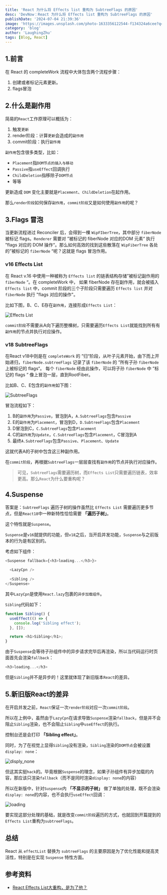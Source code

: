 ```yaml
---
title: 'React 为什么将 Effects list 重构为 SubtreeFlags 的原因'
desc: 'DevNow：React 为什么将 Effects list 重构为 SubtreeFlags 的原因'
publishDate: '2024-07-04 21:39:36'
image: 'https://images.unsplash.com/photo-1633356122544-f134324a6cee?q=80&w=3570&auto=format&fit=crop&ixlib=rb-4.0.3&ixid=M3wxMjA3fDB8MHxwaG90by1wYWdlfHx8fGVufDB8fHx8fA%3D%3D'
category: 'blog'
author: 'LaughingZhu'
tags: [Blog, React]
---
```


## 1.前言

在 React 的 completeWork 流程中大体包含两个流程步骤：

1. 创建或者标记元素更新。
2. flags冒泡

## 2.什么是副作用

简易的`React`工作原理可以概括为：

1. 触发`更新`
2. render阶段：计算`更新`会造成的`副作用`
3. commit阶段：执行`副作用`

`副作用`包含很多类型，比如：

- `Placement`指`DOM节点的插入与移动`
- `Passive`指`useEffect`回调执行
- `ChildDeletion`指移除子`DOM节点`
- 等等

更新造成 `DOM` 变化主要就是`Placement`、`ChildDeletion`在起作用。

那么`render阶段`如何保存`副作用`，`commit阶段`又是如何使用`副作用`的呢？

## 3.Flags 冒泡

当更新流程进过 Reconciler 后，会得到一棵 `WipFIberTree`，其中部分 `fiberNode` 被标记 flags。`Renderer` 需要对 ”被标记的 fiberNode 对应的DOM 元素“ 执行 ”flags 对应的 DOM 操作“。那么如何高效的找到这些散落在 `WipFiberTree` 各处的”被标记的 `fiberNode` “呢？这就是 flags 冒泡作用。

### v16 Effects List

在 React v.16 中使用一种被称为 `Effects list` 的链表结构存储”被标记副作用的 `fiberNode` “。在 completeWork 中， 如果 fiberNode 存在副作用，就会被插入`Effects list` 中，commit 阶段的三个子阶段只需要遍历 `Effects list` 并对 `fiberNode` 执行 "flags 对应的操作"。

比如下图，B、C、E存在`副作用`，连接形成`Effects List`：

![Effects List](https://cdn.laughingzhu.cn/DevNow/lPVgDyHrYrOgK2c5QtZbs.png)

`commit阶段`不需要从A向下遍历整棵树，只需要遍历`Effects List`就能找到所有有`副作用`的节点并执行对应操作。

### v18 SubtreeFlags

在React v18中则是在 `completeWork` 的 ”归“阶段，从叶子元素开始，由下而上开始递归，`fiberNode.subtreeFlags` 记录了该 `fiberNode` 的 ”所有子孙 `fiberNode` 上被标记的 flags“。
每个 `fiberNode` 经由此操作，可以将子孙 `fiberNode` 中 ”标记的 flags “ 像上冒泡一层，直到RootFiber。

比如B、C、E包含的`副作用`如下图：

![SubtreeFlags](https://cdn.laughingzhu.cn/DevNow/CxFLM2MgHo2il_GJPyoqh.png)

冒泡流程如下：

1. B的`副作用`为`Passive`，冒泡到A，`A.SubtreeFlags`包含`Passive`
2. E的`副作用`为`Placement`，冒泡到D，`D.SubtreeFlags`包含`Placement`
3. D冒泡到C，`C.SubtreeFlags`包含`Placement`
4. C的`副作用`为`Update`，`C.SubtreeFlags`包含`Placement`，C冒泡到A
5. 最终`A.SubtreeFlags`包含`Passive`、`Placement`、`Update`

这就代表A的子树中包含这三种副作用。

在`commit阶段`，再根据`SubtreeFlags`一层层查找有`副作用`的节点并执行对应操作。

> 可见，`SubtreeFlags`需要遍历树，而`Effects List`只需要遍历链表，效率更高。那么`React`为什么要重构呢？

## 4.Suspense

答案是：`SubtreeFlags` 遍历子树的操作虽然比 `Effects List` 需要遍历更多节点，但是`React18`中一种新特性恰恰需要 **「遍历子树」**。

这个特性就是`Suspense`。

`Suspense`是`v16`就提供的功能，但`v18`之后，当开启并发功能，`Suspense`与之前版本的行为是有区别的。

考虑如下组件：

```js
<Suspense fallback={<h3>loading...</h3>}>
    
  <LazyCpn />
    
  <Sibling />
</Suspense>
```

其中`LazyCpn`是使用`React.lazy`包裹的`异步加载组件`。

`Sibling`代码如下：

```js
function Sibling() {
  useEffect(() => {
    console.log('Sibling effect');
  }, []);

  return <h1>Sibling</h1>;
}
```

由于`Suspense`会等待子孙组件中的异步请求完毕后再渲染，所以当代码运行时页面首先会渲染`fallback`：

```js
<h3>loading...</h3>
```

但是`Sibling`并不是异步的！这里就体现了新旧版本`React`的差异。

## 5.新旧版React的差异

在开启并发之前，`React`保证一次`render阶段`对应一次`commit阶段`。

所以在上例中，虽然由于`LazyCpn`在请求导致`Suspense`渲染`fallback`，但是并不会阻止`Sibling`渲染，也不会阻止`Sibling`中`useEffect`的执行。

控制台还是会打印 **「Sibling effect」**。

同时，为了在视觉上显得`Sibling`没有渲染，`Sibling`渲染的`DOM节点`会被设置`display: none`：

![disply_none](https://cdn.laughingzhu.cn/DevNow/VXAIMhZC7WV0XSguDESzp.png)

但这其实挺`hack`的。毕竟根据`Suspense`的理念，如果子孙组件有异步加载的内容，那应该只渲染`fallback`（而不是同时渲染`display: none`的内容）

所以在新版中，针对`Suspense`内 **「不显示的子树」** 做了单独的处理，既不会渲染`display: none`的内容，也不会执行`useEffect`回调：

![loading](https://cdn.laughingzhu.cn/DevNow/zRjCiyo881qxW38fXJvlw.png)

要实现这部分处理的基础，就是改变`commit阶段`遍历的方式，也就回到开篇提到的`Effects List`重构为`subtreeFlags`。

## 总结

React 从 `effectList` 替换为 `subtreeFlags` 的主要原因是为了优化性能和提高灵活性，特别是在实现 `Suspense` 特性方面。

## 参考资料

- [React Effects List大重构，是为了他？](https://mp.weixin.qq.com/s/-UNN45YttXJPA2TlrnSy3Q)

